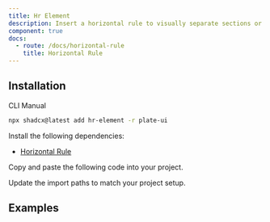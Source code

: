 ```yaml
---
title: Hr Element
description: Insert a horizontal rule to visually separate sections or content.
component: true
docs:
  - route: /docs/horizontal-rule
    title: Horizontal Rule
---
```


## Installation

<Tabs defaultValue="cli">

<TabsList>
<TabsTrigger value="cli">CLI</TabsTrigger>
<TabsTrigger value="manual">Manual</TabsTrigger>
</TabsList>
<TabsContent value="cli">

```bash
npx shadcx@latest add hr-element -r plate-ui
```

</TabsContent>

<TabsContent value="manual">

<Steps>

<Step>

Install the following dependencies:

- [Horizontal Rule](/docs/horizontal-rule)

</Step>

<Step>

Copy and paste the following code into your project.

</Step>

<ComponentSource name="hr-element" />

<Step>

Update the import paths to match your project setup.

</Step>

</Steps>

</TabsContent>

</Tabs>

## Examples

<ComponentPreview name="playground-demo" id="hr" />

<ComponentSource src="../../templates/plate-playground-template/src/components/plate-editor.tsx" />
